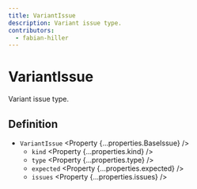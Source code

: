 ```yaml
---
title: VariantIssue
description: Variant issue type.
contributors:
  - fabian-hiller
---
```



# VariantIssue

Variant issue type.

## Definition

- `VariantIssue` <Property {...properties.BaseIssue} />
  - `kind` <Property {...properties.kind} />
  - `type` <Property {...properties.type} />
  - `expected` <Property {...properties.expected} />
  - `issues` <Property {...properties.issues} />
